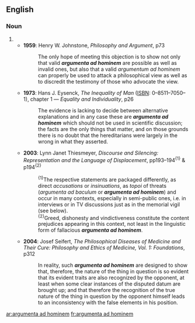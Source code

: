 ==English==

===Noun===
{{head|en|noun plural form|head=[[argumenta]] [[ad]] [[hominem]]|g=p}}

# {{plural of|argumentum ad hominem|lang=en}}
#* '''1959''': Henry W. Johnstone, ''Philosophy and Argument'', p73
#*: The only hope of meeting this objection is to show not only that valid '''''argumenta ad hominem''''' are possible as well as invalid ones, but also that a valid ''argumentum ad hominem'' can properly be used to attack a philosophical view as well as to discredit the testimony of those who advocate the view.
#* '''1973''': Hans J. Eysenck, ''The Inequality of Man'' ([[ISBN]]: 0–8511–7050–1), chapter 1 — ''Equality and Individuality'', p26
#*: The evidence is lacking to decide between alternative explanations and in any case these are '''''argumenta ad hominem''''' which should not be used in scientific discussion; the facts are the only things that matter, and on those grounds there is no doubt that the hereditarians were largely in the wrong in what they asserted.
#* '''2003''': Lynn Janet Thiesmeyer, ''Discourse and Silencing: Representation and the Language of Displacement'', pp193–194<sup>{1}</sup> & p194<sup>{2}</sup>
#*: <sup>{1}</sup>The respective statements are packaged differently, as direct ''accusations'' or ''insinuations'', as ''topoi'' of threats (''argumenta ad baculum'' or '''''argumenta ad hominem''''') and occur in many contexts, especially in semi-public ones, i.e. in interviews or in TV discussions just as in the memorial vigil (see below).
#*: <sup>{2}</sup>Greed, dishonesty and vindictiveness constitute the content prejudices appearing in this context, not least in the linguistic form of fallacious '''''argumenta ad hominem'''''.
#* '''2004''': Josef Seifert, ''The Philosophical Diseases of Medicine and Their Cure: Philosophy and Ethics of Medicine, Vol. 1: Foundations'', p312
#*: In reality, such '''''argumenta ad hominem''''' are designed to show that, therefore, the nature of the thing in question is so evident that its evident traits are also recognized by the opponent, at least when some clear instances of the disputed datum are brought up; and that therefore the recognition of the true nature of the thing in question by the opponent himself leads to an inconsistency with the false elements in his position.

[[ar:argumenta ad hominem]]
[[fr:argumenta ad hominem]]
